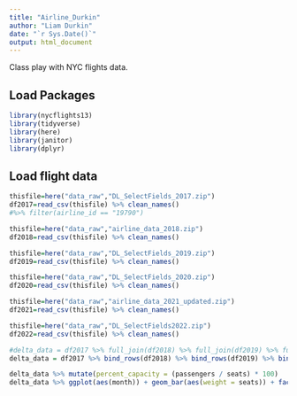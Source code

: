 ```yaml
---
title: "Airline_Durkin"
author: "Liam Durkin"
date: "`r Sys.Date()`"
output: html_document
---
```


Class play with NYC flights data.

## Load Packages

```r
library(nycflights13)
library(tidyverse)
library(here)
library(janitor)
library(dplyr)
```

## Load flight data

```r
thisfile=here("data_raw","DL_SelectFields_2017.zip")
df2017=read_csv(thisfile) %>% clean_names()
#%>% filter(airline_id == "19790")

thisfile=here("data_raw","airline_data_2018.zip")
df2018=read_csv(thisfile) %>% clean_names()

thisfile=here("data_raw","DL_SelectFields_2019.zip")
df2019=read_csv(thisfile) %>% clean_names()

thisfile=here("data_raw","DL_SelectFields_2020.zip")
df2020=read_csv(thisfile) %>% clean_names()

thisfile=here("data_raw","airline_data_2021_updated.zip")
df2021=read_csv(thisfile) %>% clean_names()

thisfile=here("data_raw","DL_SelectFields2022.zip")
df2022=read_csv(thisfile) %>% clean_names()


```

```r

#delta_data = df2017 %>% full_join(df2018) %>% full_join(df2019) %>% full_join(df2020) %>% full_join(df2021) %>% full_join(df2022)
delta_data = df2017 %>% bind_rows(df2018) %>% bind_rows(df2019) %>% bind_rows(df2020) %>% bind_rows(df2021) %>% bind_rows(df2022) %>% filter(airline_id == "19790")

```


```r

delta_data %>% mutate(percent_capacity = (passengers / seats) * 100)
delta_data %>% ggplot(aes(month)) + geom_bar(aes(weight = seats)) + facet_wrap(~year)

```









